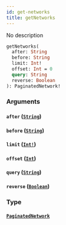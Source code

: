 ```yaml
---
id: get-networks
title: getNetworks
---
```


No description

```graphql
getNetworks(
  after: String
  before: String
  limit: Int!
  offset: Int = 0
  query: String
  reverse: Boolean
): PaginatedNetwork!

```

### Arguments

#### `after` ([`String`](/docs/graphql/scalars/string))

#### `before` ([`String`](/docs/graphql/scalars/string))

#### `limit` ([`Int!`](/docs/graphql/scalars/int))

#### `offset` ([`Int`](/docs/graphql/scalars/int))

#### `query` ([`String`](/docs/graphql/scalars/string))

#### `reverse` ([`Boolean`](/docs/graphql/scalars/boolean))

### Type

#### [`PaginatedNetwork`](/docs/graphql/objects/paginated-network)
